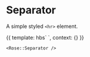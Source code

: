 
<Meta title="Rose|Separator" component="Separator" />

# Separator

A simple styled `<hr>` element.

<Preview>
  <Story name="Basic Separator">{{
    template: hbs`
      <Rose::Separator />
    `,
    context: {}
  }}</Story>
</Preview>

```htmlbars
<Rose::Separator />
```
